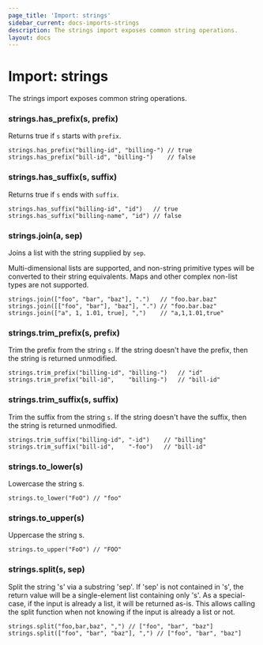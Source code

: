 ```yaml
---
page_title: 'Import: strings'
sidebar_current: docs-imports-strings
description: The strings import exposes common string operations.
layout: docs
---
```


# Import: strings

The strings import exposes common string operations.

### strings.has_prefix(s, prefix)

Returns true if `s` starts with `prefix`.

```sentinel
strings.has_prefix("billing-id", "billing-") // true
strings.has_prefix("bill-id", "billing-")    // false
```

### strings.has_suffix(s, suffix)

Returns true if `s` ends with `suffix`.

```sentinel
strings.has_suffix("billing-id", "id")   // true
strings.has_suffix("billing-name", "id") // false
```

### strings.join(a, sep)

Joins a list with the string supplied by `sep`.

Multi-dimensional lists are supported, and non-string primitive
types will be converted to their string equivalents. Maps and
other complex non-list types are not supported.

```sentinel
strings.join(["foo", "bar", "baz"], ".")   // "foo.bar.baz"
strings.join([["foo", "bar"], "baz"], ".") // "foo.bar.baz"
strings.join(["a", 1, 1.01, true], ",")    // "a,1,1.01,true"
```

### strings.trim_prefix(s, prefix)

Trim the prefix from the string `s`. If the string doesn't have the
prefix, then the string is returned unmodified.

```sentinel
strings.trim_prefix("billing-id", "billing-")   // "id"
strings.trim_prefix("bill-id",    "billing-")   // "bill-id"
```

### strings.trim_suffix(s, suffix)

Trim the suffix from the string `s`. If the string doesn't have the
suffix, then the string is returned unmodified.

```sentinel
strings.trim_suffix("billing-id", "-id")    // "billing"
strings.trim_suffix("bill-id",    "-foo")   // "bill-id"
```

### strings.to_lower(s)

Lowercase the string s.

```sentinel
strings.to_lower("FoO") // "foo"
```

### strings.to_upper(s)

Uppercase the string s.

```sentinel
strings.to_upper("FoO") // "FOO"
```

### strings.split(s, sep)

Split the string 's' via a substring 'sep'. If 'sep' is not contained in
's', the return value will be a single-element list containing only 's'.
As a special-case, if the input is already a list, it will be returned
as-is. This allows calling the split function when not knowing if the input
is already a list or not.

```sentinel
strings.split("foo,bar,baz", ",") // ["foo", "bar", "baz"]
strings.split(["foo", "bar", "baz"], ",") // ["foo", "bar", "baz"]
```

